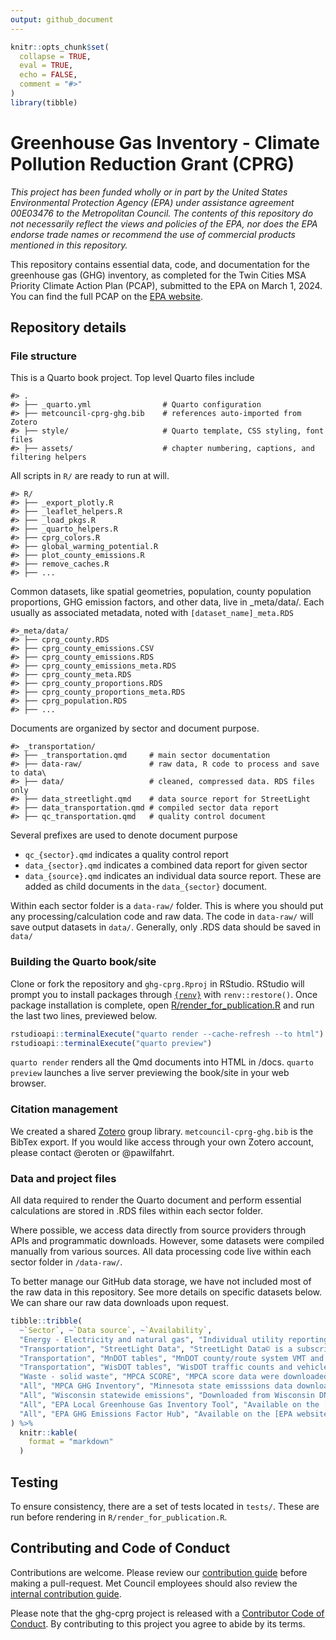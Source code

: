 ```yaml
---
output: github_document
---
```


<!-- README.md is generated from README.Rmd. Please edit that file -->

```r
knitr::opts_chunk$set(
  collapse = TRUE,
  eval = TRUE,
  echo = FALSE,
  comment = "#>"
)
library(tibble)
```

# Greenhouse Gas Inventory - Climate Pollution Reduction Grant (CPRG)

*This project has been funded wholly or in part by the United States Environmental Protection Agency (EPA) under assistance agreement 00E03476 to the Metropolitan Council. The contents of this repository do not necessarily reflect the views and policies of the EPA, nor does the EPA endorse trade names or recommend the use of commercial products mentioned in this repository.*

This repository contains essential data, code, and documentation for the greenhouse gas (GHG) inventory, as completed for the Twin Cities MSA Priority Climate Action Plan (PCAP), submitted to the EPA on March 1, 2024. You can find the full PCAP on the [EPA website](https://www.epa.gov/system/files/documents/2024-03/metropolitan-council-twin-cities-msa-priority-climate-action-plan.pdf). 

## Repository details

### File structure

This is a Quarto book project. Top level Quarto files include

```
#> .
#> ├── _quarto.yml                # Quarto configuration
#> ├── metcouncil-cprg-ghg.bib    # references auto-imported from Zotero
#> ├── style/                     # Quarto template, CSS styling, font files
#> ├── assets/                    # chapter numbering, captions, and filtering helpers
```

All scripts in `R/` are ready to run at will. 
```
#> R/
#> ├── _export_plotly.R
#> ├── _leaflet_helpers.R
#> ├── _load_pkgs.R
#> ├── _quarto_helpers.R
#> ├── cprg_colors.R
#> ├── global_warming_potential.R
#> ├── plot_county_emissions.R
#> ├── remove_caches.R
#> ├── ...
```

Common datasets, like spatial geometries, population, county population proportions, GHG emission factors, and other data, live in _meta/data/. Each usually as associated metadata, noted with `[dataset_name]_meta.RDS`

```
#>_meta/data/
#> ├── cprg_county.RDS
#> ├── cprg_county_emissions.CSV
#> ├── cprg_county_emissions.RDS
#> ├── cprg_county_emissions_meta.RDS
#> ├── cprg_county_meta.RDS
#> ├── cprg_county_proportions.RDS
#> ├── cprg_county_proportions_meta.RDS
#> ├── cprg_population.RDS
#> ├── ...
```

Documents are organized by sector and document purpose. 

```
#> _transportation/
#> ├── _transportation.qmd     # main sector documentation
#> ├── data-raw/               # raw data, R code to process and save to data\
#> ├── data/                   # cleaned, compressed data. RDS files only
#> ├── data_streetlight.qmd    # data source report for StreetLight
#> ├── data_transportation.qmd # compiled sector data report
#> ├── qc_transportation.qmd   # quality control document
```

Several prefixes are used to denote document purpose

- `qc_{sector}.qmd` indicates a quality control report
<!-- - `pa_{sector}.qmd` indicates priority actions for a given sector. -->
- `data_{sector}.qmd` indicates a combined data report for given sector
- `data_{source}.qmd` indicates an individual data source report. These are added as child documents in the `data_{sector}` document.

Within each sector folder is a `data-raw/` folder. This is where you should put any processing/calculation code and raw data. The code in `data-raw/` will save output datasets in `data/`. Generally, only .RDS data should be saved in `data/`


### Building the Quarto book/site

Clone or fork the repository and `ghg-cprg.Rproj` in RStudio. RStudio will prompt you to install packages through [`{renv}`](https://rstudio.github.io/renv/index.html) with `renv::restore()`. Once package installation is complete, open [R/render_for_publication.R](R/render_for_publication.R) and run the last two lines, previewed below.

```r
rstudioapi::terminalExecute("quarto render --cache-refresh --to html")
rstudioapi::terminalExecute("quarto preview")
```

`quarto render` renders all the Qmd documents into HTML in /docs.
`quarto preview` launches a live server previewing the book/site in your web browser. 

### Citation management

We created a shared [Zotero](https://www.zotero.org/) group library. `metcouncil-cprg-ghg.bib` is the BibTex export. If you would like access through your own Zotero account, please contact @eroten or @pawilfahrt. 

### Data and project files

All data required to render the Quarto document and perform essential calculations are stored in .RDS files within each sector folder. 

Where possible, we access data directly from source providers through APIs and programmatic downloads. However, some datasets were compiled manually from various sources. All data processing code live within each sector folder in `/data-raw/`.

To better manage our GitHub data storage, we have not included most of the raw data in this repository. See more details on specific datasets below. We can share our raw data downloads upon request. 

```r
tibble::tribble(
  ~`Sector`, ~`Data source`, ~`Availability`,
  "Energy - Electricity and natural gas", "Individual utility reporting documents", "Many of these documents are large PDFs downloaded directly from utility websites.",
  "Transportation", "StreetLight Data", "StreetLight Data© is a subscription based service. If you have access to the Minnesota DOT Regional Subscription, you can find the exact analyses we used on [StreetLight Insight](https://insight.streetlightdata.com/). Otherwise, the processed data are available in `_transportation/data-raw/analysis_runs/`",
  "Transportation", "MnDOT tables", "MnDOT county/route system VMT and volume trends with vehicle type distribution reports are available on the [MnDOT website](https://www.dot.state.mn.us/traffic/data/data-products.html) ",
  "Transportation", "WisDOT tables", "WisDOT traffic counts and vehicle type distributions are available on the [WisDOT website](https://data-wisdot.opendata.arcgis.com/) ",
  "Waste - solid waste", "MPCA SCORE", "MPCA score data were downloaded from their interactive [Tableau](https://public.tableau.com/app/profile/mpca.data.services/viz/SCOREOverview/SCOREOverview)",
  "All", "MPCA GHG Inventory", "Minnesota state emisssions data downloaded from their interactive [Tableau](https://public.tableau.com/app/profile/mpca.data.services/viz/GHGemissioninventory/GHGsummarystory)",
  "All", "Wisconsin statewide emissions", "Downloaded from Wisconsin DNR [website](https://widnr.widen.net/view/pdf/o9xmpot5x7/AM610.pdf?t.download=true)",
  "All", "EPA Local Greenhouse Gas Inventory Tool", "Available on the [EPA website](https://www.epa.gov/statelocalenergy/local-greenhouse-gas-inventory-tool).",
  "All", "EPA GHG Emissions Factor Hub", "Available on the [EPA website](https://www.epa.gov/climateleadership/ghg-emission-factors-hub)"
) %>%
  knitr::kable(
    format = "markdown"
  )
```


## Testing

To ensure consistency, there are a set of tests located in `tests/`. These are run before rendering in `R/render_for_publication.R`. 

## Contributing and Code of Conduct

Contributions are welcome. Please review our [contribution guide](CONTRIBUTING.md) before making a pull-request. Met Council employees should also review the [internal contribution guide](CONTRIBUTING_INTERNAL.md). 

Please note that the ghg-cprg project is released with a [Contributor Code of Conduct](CODE_OF_CONDUCT.md). By contributing to this project you agree to abide by its terms.
